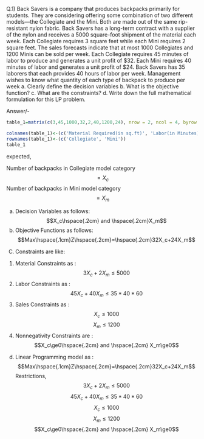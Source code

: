 Q.1)
Back Savers is a company that produces backpacks primarily for students. They are considering offering some combination of two different models—the Collegiate and the Mini. Both are made out of the same rip-resistant nylon fabric. Back Savers has a long-term contract with a supplier of the nylon and receives a 5000 square-foot shipment of the material each week. Each Collegiate requires 3 square feet while each Mini requires 2 square feet. The sales forecasts indicate that at most 1000 Collegiates and 1200 Minis can be sold per week. Each Collegiate requires 45 minutes of labor to produce and generates a unit profit of $32. Each Mini requires 40 minutes of labor and generates a unit profit of $24. Back Savers has 35 laborers that each provides 40 hours of labor per week. Management wishes to know what quantity of each type of backpack to produce per week
a. Clearly define the decision variables
b. What is the objective function?
c. What are the constraints?
d. Write down the full mathematical formulation for this LP problem.

Answer/-

```{r}
table_1=matrix(c(3,45,1000,32,2,40,1200,24), nrow = 2, ncol = 4, byrow = TRUE)

colnames(table_1)<-(c('Material Required(in sq.ft)', 'Labor(in Minutes)', 'Sales','Profit(Per Unit)'))
rownames(table_1)<-(c('Collegiate', 'Mini'))
table_1
```

expected,

Number of backpacks in Collegiate model category $$=X_c$$
Number of backpacks in Mini model category $$=X_m$$

(a) Decision Variables as follows: $$X_c\hspace{.2cm} and \hspace{.2cm}X_m$$
(b) Objective Functions as follows: $$Max\hspace{.1cm}Z\hspace{.2cm}=\hspace{.2cm}32X_c+24X_m$$
(C) Constraints are like:

1. Material Constraints as :$$3X_c+2X_m\le5000$$
2. Labor Constraints as : $$45X_c+40X_m\le35*40*60$$
3. Sales Constraints as :$$X_c\le1000$$
                     $$X_m\le1200$$
4. Nonnegativity Constraints are :$$X_c\ge0\hspace{.2cm} and \hspace{.2cm} X_m\ge0$$
(d) Linear Programming model as :
$$Max\hspace{.1cm}Z\hspace{.2cm}=\hspace{.2cm}32X_c+24X_m$$
Restrictions,
$$3X_c+2X_m\le5000$$
$$45X_c+40X_m\le35*40*60$$
$$X_c\le1000$$
$$X_m\le1200$$
$$X_c\ge0\hspace{.2cm} and \hspace{.2cm} X_m\ge0$$
